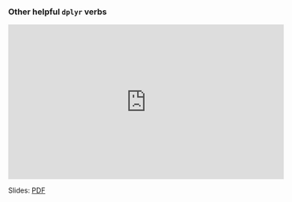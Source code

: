### Other helpful `dplyr` verbs

<iframe width="560" height="315" src="https://www.youtube.com/embed/ZTL_tP70-zo?rel=0" frameborder="0" allowfullscreen></iframe>

Slides: [PDF](https://drive.google.com/file/d/1mjcislhv3o_KUbTlSsw8pT6aar4uqSYZ)

<!--
TODO:
- add exercises here?
-->
